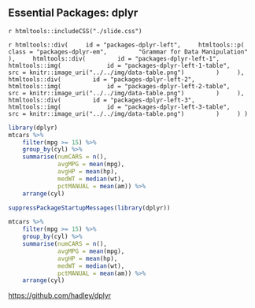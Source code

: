 ## Essential Packages: dplyr {.packages-dplyr}

`r htmltools::includeCSS("./slide.css")`

`r htmltools::div(
    id = "packages-dplyr-left",
    htmltools::p(
        class = "packages-dplyr-em",
        "Grammar for Data Manipulation"
    ),
    htmltools::div(
        id = "packages-dplyr-left-1",
        htmltools::img(
            id = "packages-dplyr-left-1-table",
            src = knitr::image_uri("../../img/data-table.png")
        )
    ),
    htmltools::div(
        id = "packages-dplyr-left-2",
        htmltools::img(
            id = "packages-dplyr-left-2-table",
            src = knitr::image_uri("../../img/data-table.png")
        )
    ),
    htmltools::div(
        id = "packages-dplyr-left-3",
        htmltools::img(
            id = "packages-dplyr-left-3-table",
            src = knitr::image_uri("../../img/data-table.png")
        )
    )
)`

<div id = "packages-dplyr-right">
```r
library(dplyr)
mtcars %>% 
    filter(mpg >= 15) %>% 
    group_by(cyl) %>% 
    summarise(numCARS = n(),
              avgMPG = mean(mpg),
              avgHP = mean(hp),
              medWT = median(wt),
              pctMANUAL = mean(am)) %>% 
    arrange(cyl)
```
```r
suppressPackageStartupMessages(library(dplyr))
```
```r
mtcars %>% 
    filter(mpg >= 15) %>% 
    group_by(cyl) %>% 
    summarise(numCARS = n(),
              avgMPG = mean(mpg),
              avgHP = mean(hp),
              medWT = median(wt),
              pctMANUAL = mean(am)) %>% 
    arrange(cyl)
```
<a href="https://github.com/hadley/dplyr">https://github.com/hadley/dplyr</a>
</div>

